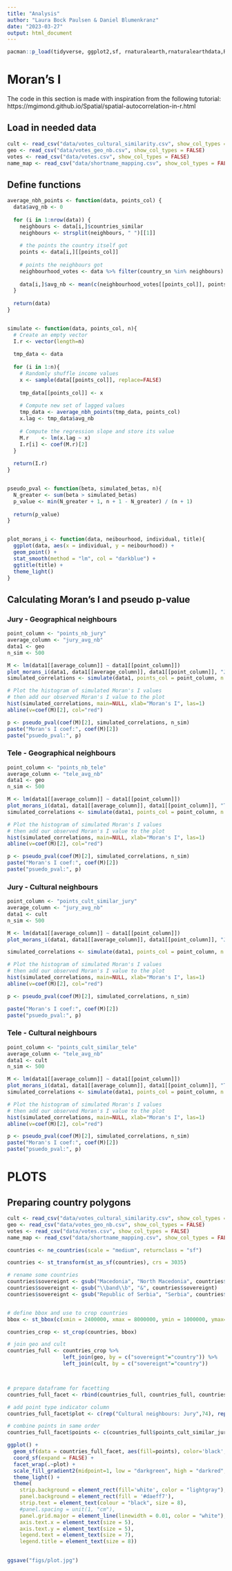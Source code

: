 ```yaml
---
title: "Analysis"
author: "Laura Bock Paulsen & Daniel Blumenkranz"
date: "2023-03-27"
output: html_document
---
```


```r
pacman::p_load(tidyverse, ggplot2,sf, rnaturalearth,rnaturalearthdata,RColorBrewer)
```

# Moran's I
The code in this section is made with inspiration from the following tutorial: https://mgimond.github.io/Spatial/spatial-autocorrelation-in-r.html

## Load in needed data
```r
cult <- read_csv("data/votes_cultural_similarity.csv", show_col_types = FALSE)
geo <- read_csv("data/votes_geo_nb.csv", show_col_types = FALSE)
votes <- read_csv("data/votes.csv", show_col_types = FALSE)
name_map <- read_csv("data/shortname_mapping.csv", show_col_types = FALSE)
```

## Define functions
```r
average_nbh_points <- function(data, points_col) {
  data$avg_nb <- 0
  
  for (i in 1:nrow(data)) {
    neighbours <- data[i,]$countries_similar
    neighbours <- strsplit(neighbours, " ")[[1]]
    
    # the points the country itself got
    points <- data[i,][[points_col]]
    
    # points the neighbours got
    neighbourhood_votes <- data %>% filter(country_sn %in% neighbours)
    
    data[i,]$avg_nb <- mean(c(neighbourhood_votes[[points_col]], points), na.rm = TRUE)
  }
  
  return(data)
}


simulate <- function(data, points_col, n){
  # Create an empty vector
  I.r <- vector(length=n) 
  
  tmp_data <- data
  
  for (i in 1:n){
    # Randomly shuffle income values
    x <- sample(data[[points_col]], replace=FALSE)
    
    tmp_data[[points_col]] <- x
    
    # Compute new set of lagged values
    tmp_data <- average_nbh_points(tmp_data, points_col)
    x.lag <- tmp_data$avg_nb
    
    # Compute the regression slope and store its value
    M.r    <- lm(x.lag ~ x)
    I.r[i] <- coef(M.r)[2]
  }
  
  return(I.r)
}


pseudo_pval <- function(beta, simulated_betas, n){
  N_greater <- sum(beta > simulated_betas)
  p_value <- min(N_greater + 1, n + 1 - N_greater) / (n + 1)
  
  return(p_value)
}


plot_morans_i <- function(data, neibourhood, individual, title){
  ggplot(data, aes(x = individual, y = neibourhood)) + 
  geom_point() +
  stat_smooth(method = "lm", col = "darkblue") + 
  ggtitle(title) +
  theme_light()
}

```

## Calculating Moran's I and pseudo p-value
### Jury - Geographical neighbours

```r
point_column <- "points_nb_jury"
average_column <- "jury_avg_nb"
data1 <- geo
n_sim <- 500

M <- lm(data1[[average_column]] ~ data1[[point_column]])
plot_morans_i(data1, data1[[average_column]], data1[[point_column]], "Jury, geographical neighbours")
simulated_correlations <- simulate(data1, points_col = point_column, n = n_sim)

# Plot the histogram of simulated Moran's I values
# then add our observed Moran's I value to the plot
hist(simulated_correlations, main=NULL, xlab="Moran's I", las=1)
abline(v=coef(M)[2], col="red")

p <- pseudo_pval(coef(M)[2], simulated_correlations, n_sim)
paste("Moran's I coef:", coef(M)[2])
paste("psuedo_pval:", p)
```

### Tele - Geographical neighbours
```r
point_column <- "points_nb_tele"
average_column <- "tele_avg_nb"
data1 <- geo
n_sim <- 500

M <- lm(data1[[average_column]] ~ data1[[point_column]])
plot_morans_i(data1, data1[[average_column]], data1[[point_column]], "Tele, geographical neighbours")
simulated_correlations <- simulate(data1, points_col = point_column, n = n_sim)

# Plot the histogram of simulated Moran's I values
# then add our observed Moran's I value to the plot
hist(simulated_correlations, main=NULL, xlab="Moran's I", las=1)
abline(v=coef(M)[2], col="red")

p <- pseudo_pval(coef(M)[2], simulated_correlations, n_sim)
paste("Moran's I coef:", coef(M)[2])
paste("psuedo_pval:", p)
```

### Jury - Cultural neighbours
```r
point_column <- "points_cult_similar_jury"
average_column <- "jury_avg_nb"
data1 <- cult
n_sim <- 500

M <- lm(data1[[average_column]] ~ data1[[point_column]])
plot_morans_i(data1, data1[[average_column]], data1[[point_column]], "Jury, cultural neighbours")

simulated_correlations <- simulate(data1, points_col = point_column, n = n_sim)

# Plot the histogram of simulated Moran's I values
# then add our observed Moran's I value to the plot
hist(simulated_correlations, main=NULL, xlab="Moran's I", las=1)
abline(v=coef(M)[2], col="red")

p <- pseudo_pval(coef(M)[2], simulated_correlations, n_sim)

paste("Moran's I coef:", coef(M)[2])
paste("psuedo_pval:", p)
```

### Tele - Cultural neighbours
```r
point_column <- "points_cult_similar_tele"
average_column <- "tele_avg_nb"
data1 <- cult
n_sim <- 500

M <- lm(data1[[average_column]] ~ data1[[point_column]])
plot_morans_i(data1, data1[[average_column]], data1[[point_column]], "Tele, cultural neighbours")
simulated_correlations <- simulate(data1, points_col = point_column, n = n_sim)

# Plot the histogram of simulated Moran's I values
# then add our observed Moran's I value to the plot
hist(simulated_correlations, main=NULL, xlab="Moran's I", las=1)
abline(v=coef(M)[2], col="red")

p <- pseudo_pval(coef(M)[2], simulated_correlations, n_sim)
paste("Moran's I coef:", coef(M)[2])
paste("psuedo_pval:", p)
```

# PLOTS
## Preparing country polygons

```r
cult <- read_csv("data/votes_cultural_similarity.csv", show_col_types = FALSE)
geo <- read_csv("data/votes_geo_nb.csv", show_col_types = FALSE)
votes <- read_csv("data/votes.csv", show_col_types = FALSE)
name_map <- read_csv("data/shortname_mapping.csv", show_col_types = FALSE)
```

```r
countries <- ne_countries(scale = "medium", returnclass = "sf")

countries <- st_transform(st_as_sf(countries), crs = 3035)

# rename some countries
countries$sovereignt <- gsub("Macedonia", "North Macedonia", countries$sovereignt)
countries$sovereignt <- gsub("\\band\\b", "&", countries$sovereignt)
countries$sovereignt <- gsub("Republic of Serbia", "Serbia", countries$sovereignt)


# define bbox and use to crop countries
bbox <- st_bbox(c(xmin = 2400000, xmax = 8000000, ymin = 1000000, ymax=6000000), crs = st_crs(3035))

countries_crop <- st_crop(countries, bbox)

# join geo and cult
countries_full <- countries_crop %>% 
                  left_join(geo, by = c("sovereignt"="country")) %>% 
                  left_join(cult, by = c("sovereignt"="country"))



# prepare dataframe for facetting
countries_full_facet <- rbind(countries_full, countries_full, countries_full, countries_full)

# add point type indicator column
countries_full_facet$plot <- c(rep("Cultural neighbours: Jury",74), rep("Cultural neighbours: Televoters",74), rep("Geographic neighbours: Televoters", 74), rep("Geographic neighbours: Jury", 74))

# combine points in same order
countries_full_facet$points <- c(countries_full$points_cult_similar_jury, countries_full$points_cult_similar_tele, countries_full$points_nb_tele, countries_full$points_nb_jury)

```


```r
ggplot() +
  geom_sf(data = countries_full_facet, aes(fill=points), color='black', linewidth=0.05) +
  coord_sf(expand = FALSE) +
  facet_wrap(.~plot) +
  scale_fill_gradient2(midpoint=1, low = "darkgreen", high = "darkred", mid = "lightyellow", na.value ='#bdbfbe', name = "Bias score") +
  theme_light() + 
  theme(
    strip.background = element_rect(fill='white', color = "lightgray"),
    panel.background = element_rect(fill = '#daeff7'),
    strip.text = element_text(colour = "black", size = 8),
    #panel.spacing = unit(1, "cm"),
    panel.grid.major = element_line(linewidth = 0.01, color = "white"),
    axis.text.x = element_text(size = 5),
    axis.text.y = element_text(size = 5),
    legend.text = element_text(size = 7),
    legend.title = element_text(size = 8)) 
  

ggsave("figs/plot.jpg")

```

